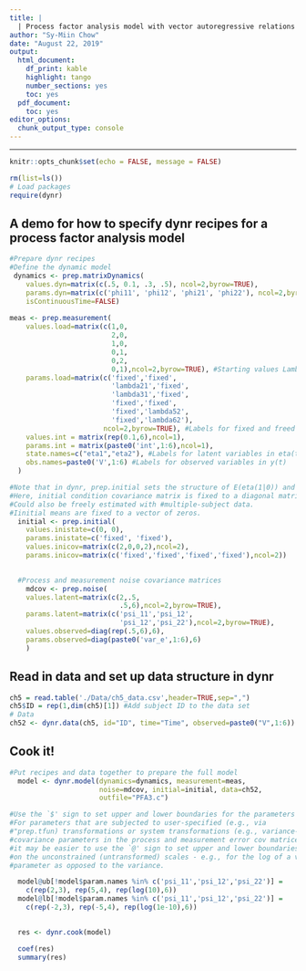 ```yaml
---
title: |
  | Process factor analysis model with vector autoregressive relations between 2 latent factors
author: "Sy-Miin Chow"
date: "August 22, 2019"
output:
  html_document:
    df_print: kable
    highlight: tango
    number_sections: yes
    toc: yes
  pdf_document:
    toc: yes
editor_options:
  chunk_output_type: console
---
```


---
  
  ```r
knitr::opts_chunk$set(echo = FALSE, message = FALSE)
```

```r
rm(list=ls())
# Load packages
require(dynr)
```

## A demo for how to specify dynr recipes for a process factor analysis model 

```r
#Prepare dynr recipes
#Define the dynamic model
 dynamics <- prep.matrixDynamics(
 	values.dyn=matrix(c(.5, 0.1, .3, .5), ncol=2,byrow=TRUE),
 	params.dyn=matrix(c('phi11', 'phi12', 'phi21', 'phi22'), ncol=2,byrow=TRUE), 
 	isContinuousTime=FALSE)
 
meas <- prep.measurement(
    values.load=matrix(c(1,0,
                         2,0,
                         1,0,
                         0,1,
                         0,2,
                         0,1),ncol=2,byrow=TRUE), #Starting values Lambda
    params.load=matrix(c('fixed','fixed',
                         'lambda21','fixed',
                         'lambda31','fixed',
                         'fixed','fixed',
                         'fixed','lambda52',
                         'fixed','lambda62'),
                       ncol=2,byrow=TRUE), #Labels for fixed and freed parameters 
    values.int = matrix(rep(0.1,6),ncol=1),
    params.int = matrix(paste0('int',1:6),ncol=1), 
    state.names=c("eta1","eta2"), #Labels for latent variables in eta(t)
    obs.names=paste0('V',1:6) #Labels for observed variables in y(t)
  )

#Note that in dynr, prep.initial sets the structure of E(eta(1|0)) and Cov(eta(1|0))
#Here, initial condition covariance matrix is fixed to a diagonal matrix of 2s. 
#Could also be freely estimated with #multiple-subject data.
#Iinitial means are fixed to a vector of zeros.
  initial <- prep.initial(
    values.inistate=c(0, 0),
    params.inistate=c('fixed', 'fixed'),
    values.inicov=matrix(c(2,0,0,2),ncol=2),
    params.inicov=matrix(c('fixed','fixed','fixed','fixed'),ncol=2)) 

  
  #Process and measurement noise covariance matrices
    mdcov <- prep.noise(
    values.latent=matrix(c(2,.5,
                           .5,6),ncol=2,byrow=TRUE), 
    params.latent=matrix(c('psi_11','psi_12',
                           'psi_12','psi_22'),ncol=2,byrow=TRUE), 
    values.observed=diag(rep(.5,6),6), 
    params.observed=diag(paste0('var_e',1:6),6)
    )

```

## Read in data and set up data structure in dynr
```r
ch5 = read.table('./Data/ch5_data.csv',header=TRUE,sep=",")
ch5$ID = rep(1,dim(ch5)[1]) #Add subject ID to the data set
# Data
ch52 <- dynr.data(ch5, id="ID", time="Time", observed=paste0("V",1:6))

```
## Cook it!
```r
#Put recipes and data together to prepare the full model
  model <- dynr.model(dynamics=dynamics, measurement=meas,
                      noise=mdcov, initial=initial, data=ch52,
                      outfile="PFA3.c")

#Use the `$' sign to set upper and lower boundaries for the parameters
#For parameters that are subjected to user-specified (e.g., via
#"prep.tfun) transformations or system transformations (e.g., variance-
#covariance parameters in the process and measurement error cov matrices),
#it may be easier to use the `@' sign to set upper and lower boundaries
#on the unconstrained (untransformed) scales - e.g., for the log of a variance
#parameter as opposed to the variance.

  model@ub[!model$param.names %in% c('psi_11','psi_12','psi_22')] = 
    c(rep(2,3), rep(5,4), rep(log(10),6))
  model@lb[!model$param.names %in% c('psi_11','psi_12','psi_22')] = 
    c(rep(-2,3), rep(-5,4), rep(log(1e-10),6))
  
```

```r
  res <- dynr.cook(model)
```
```r
  coef(res)
  summary(res)
```  